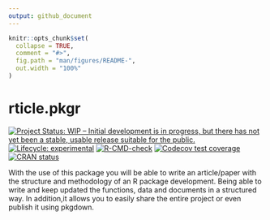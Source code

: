 ```yaml
---
output: github_document
---
```


<!-- README.md is generated from README.Rmd. Please edit that file -->

```r
knitr::opts_chunk$set(
  collapse = TRUE,
  comment = "#>",
  fig.path = "man/figures/README-",
  out.width = "100%"
)
```

# rticle.pkgr

<!-- badges: start -->
[![Project Status: WIP – Initial development is in progress, but there has not yet been a stable, usable release suitable for the public.](https://www.repostatus.org/badges/latest/wip.svg)](https://www.repostatus.org/#wip)
[![Lifecycle: experimental](https://img.shields.io/badge/lifecycle-experimental-orange.svg)](https://lifecycle.r-lib.org/articles/stages.html#experimental)
[![R-CMD-check](https://github.com/adatar-do/rticle.pkgr/workflows/R-CMD-check/badge.svg)](https://github.com/adatar-do/rticle.pkgr/actions)
[![Codecov test coverage](https://codecov.io/gh/adatar-do/rticle.pkgr/branch/main/graph/badge.svg)](https://codecov.io/gh/adatar-do/rticle.pkgr?branch=main)
[![CRAN status](https://www.r-pkg.org/badges/version/rticle.pkgr)](https://CRAN.R-project.org/package=rticle.pkgr)
<!-- badges: end -->

With the use of this package you will be able to write an article/paper with the structure and methodology of an R package development. Being able to  write and keep updated the functions, data and documents in a structured way.  In addition,it allows you to easily share the entire project or even publish it  using pkgdown.
